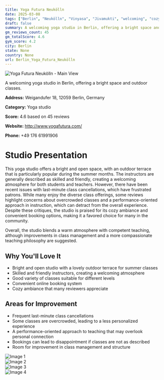```yaml
---
title: Yoga Futura Neukölln
date: 2025-03-08
tags: ["Berlin", "Neukölln", "Vinyasa", "Jivamukti", "welcoming", "cozy", "Berlin"]  
draft: false
summary: A welcoming yoga studio in Berlin, offering a bright space and outdoor classes.
gm_reviews_count: 45
gm_totalScore: 4.6
gym_score: 4.2
city: Berlin
state: None
country: None
url: Berlin_Yoga_Futura_Neukölln
---
```


<div className="aspect-[16/9] relative my-8">
  <img 
    src="https://lh5.googleusercontent.com/p/AF1QipMhwVBZbOTmi9YarS8nhWedhJhrK8EoOl3Ab7qm=w1920-h1080-k-no"
    alt="Yoga Futura Neukölln - Main View"
    className="object-cover absolute inset-0 w-full h-full rounded-lg"
  />
</div>

A welcoming yoga studio in Berlin, offering a bright space and outdoor classes.

**Address:** Weigandufer 18, 12059 Berlin, Germany

**Category:** Yoga studio

**Score:** 4.6 based on 45 reviews

**Website:** http://www.yogafutura.com/

**Phone:** +49 176 61991906

# Studio Presentation

This yoga studio offers a bright and open space, with an outdoor terrace that is particularly popular during the summer months. The instructors are generally described as skilled and friendly, creating a welcoming atmosphere for both students and teachers. However, there have been recent issues with last-minute class cancellations, which have frustrated patrons. While many enjoy the diverse class offerings, some reviews highlight concerns about overcrowded classes and a performance-oriented approach in instruction, which can detract from the overall experience. Despite these critiques, the studio is praised for its cozy ambiance and convenient booking options, making it a favored choice for many in the community.

Overall, the studio blends a warm atmosphere with competent teaching, although improvements in class management and a more compassionate teaching philosophy are suggested.

## Why You'll Love It

- Bright and open studio with a lovely outdoor terrace for summer classes
- Skilled and friendly instructors, creating a welcoming atmosphere
- Good variety of classes suitable for different levels
- Convenient online booking system
- Cozy ambiance that many reviewers appreciate

## Areas for Improvement

- Frequent last-minute class cancellations
- Some classes are overcrowded, leading to a less personalized experience
- A performance-oriented approach to teaching that may overlook personal connection
- Bookings can lead to disappointment if classes are not as described
- Room for improvement in class management and structure

<div className="grid grid-cols-1 xl:grid-cols-2 gap-4 my-8">
<div className="aspect-[4/3] relative"><img src="https://lh3.googleusercontent.com/p/AF1QipM7ps32u3-qYo6gN56wKlQEPbL1djj0B6D8V6Zm=w1920-h1080-k-no" alt="Image 1" className="object-cover absolute inset-0 w-full h-full rounded-lg" /></div>
<div className="aspect-[4/3] relative"><img src="https://lh5.googleusercontent.com/p/AF1QipMx7iQxj9_Y8L8g_cJRTBK5PWRxmYOjaf1rRlTU=w1920-h1080-k-no" alt="Image 2" className="object-cover absolute inset-0 w-full h-full rounded-lg" /></div>
<div className="aspect-[4/3] relative"><img src="https://lh5.googleusercontent.com/p/AF1QipPzeXmmwthpMDzVwfMd2_fqCKMoccUDsXIbqjws=w1920-h1080-k-no" alt="Image 3" className="object-cover absolute inset-0 w-full h-full rounded-lg" /></div>
<div className="aspect-[4/3] relative"><img src="https://lh5.googleusercontent.com/p/AF1QipNeXv1RWl2Wc--PTt-J-HoimF_qWjgx6vhBO_IT=w1920-h1080-k-no" alt="Image 4" className="object-cover absolute inset-0 w-full h-full rounded-lg" /></div>
</div>